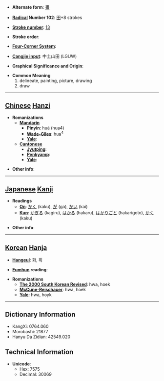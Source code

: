 * '''Alternate form''': [[畫]]

* '''[[Wiktionary:Chinese radical index| Radical]] Number 102''': [[Wiktionary:Chinese radical index 田|田]]+8 strokes

* '''[[Wiktionary:Chinese total strokes index|Stroke number]]''': [[Wiktionary:Chinese total strokes index 13|13]]

* '''Stroke order''': 

* '''[[Wiktionary:Chinese four corner index|Four-Corner System]]''': 

* '''[[Wiktionary:Chinese Cangjie index|Cangjie input]]''': 中土山田 (LGUW)

* '''Graphical Significance and Origin''': 

* '''Common Meaning'''
*#delineate, painting, picture, drawing
*# draw


----

== [[Chinese]] [[Hanzi]] ==

* '''Romanizations'''
** '''[[Mandarin]]'''
*** '''[[Pinyin]]''': huà (hua4)
*** '''[[Wade-Giles]]''': hua<sup>4</sup>
*** '''[[Yale]]''': 
** '''[[Cantonese]]'''
*** '''[[Jyutping]]''':
*** '''[[Penkyamp]]''': 
*** '''[[Yale]]''': 

* '''Other info''': 

----

== [[Japanese]] [[Kanji]] ==

* '''Readings'''
** '''[[On]]''': [[かく]] (kaku), [[が]] (ga), [[かい]] (kai)
** '''[[Kun]]''': [[かぎる]] (kagiru), [[はかる]] (hakaru), [[はかりごと]] (hakarigoto), [[かく]] (kaku)

* '''Other info''':  

----

== [[Korean]] [[Hanja]] ==

* '''[[Hangeul]]''': 화, 획

* '''[[Eumhun]] reading''': 

* '''Romanizations'''
** '''[[The 2000 South Korean Revised Romanization|The 2000 South Korean Revised]]''': hwa, hoek
** '''[[McCune-Reischauer]]''': hwa, hoek
** '''[[Yale]]''': hwa, hoyk

----

== Dictionary Information ==

* KangXi: 0764.060
* Morobashi: 21877
* Hanyu Da Zidian: 42549.020

== Technical Information ==

* '''Unicode''':
** Hex: 7575
** Decimal: 30069